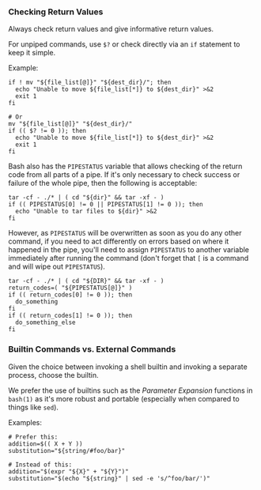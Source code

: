 
### Checking Return Values

Always check return values and give informative return values.

For unpiped commands, use `$?` or check directly via an
`if` statement to keep it simple.

Example:

```shell
if ! mv "${file_list[@]}" "${dest_dir}/"; then
  echo "Unable to move ${file_list[*]} to ${dest_dir}" >&2
  exit 1
fi

# Or
mv "${file_list[@]}" "${dest_dir}/"
if (( $? != 0 )); then
  echo "Unable to move ${file_list[*]} to ${dest_dir}" >&2
  exit 1
fi
```

Bash also has the `PIPESTATUS` variable that allows
checking of the return code from all parts of a pipe. If it's only
necessary to check success or failure of the whole pipe, then the
following is acceptable:

```shell
tar -cf - ./* | ( cd "${dir}" && tar -xf - )
if (( PIPESTATUS[0] != 0 || PIPESTATUS[1] != 0 )); then
  echo "Unable to tar files to ${dir}" >&2
fi
```

However, as `PIPESTATUS` will be overwritten as soon as you
do any other command, if you need to act differently on errors based
on where it happened in the pipe, you'll need to assign
`PIPESTATUS` to another variable immediately after running
the command (don't forget that `[` is a command and will
wipe out `PIPESTATUS`).

```shell
tar -cf - ./* | ( cd "${DIR}" && tar -xf - )
return_codes=( "${PIPESTATUS[@]}" )
if (( return_codes[0] != 0 )); then
  do_something
fi
if (( return_codes[1] != 0 )); then
  do_something_else
fi
```

<a id="s8.2-builtin-commands-vs-external-commands"></a>

### Builtin Commands vs. External Commands

Given the choice between invoking a shell builtin and invoking a
separate process, choose the builtin.

We prefer the use of builtins such as the *Parameter Expansion*
functions in `bash(1)` as it's more robust and portable
(especially when compared to things like `sed`).

Examples:

```shell
# Prefer this:
addition=$(( X + Y ))
substitution="${string/#foo/bar}"
```

```shell
# Instead of this:
addition="$(expr "${X}" + "${Y}")"
substitution="$(echo "${string}" | sed -e 's/^foo/bar/')"
```
